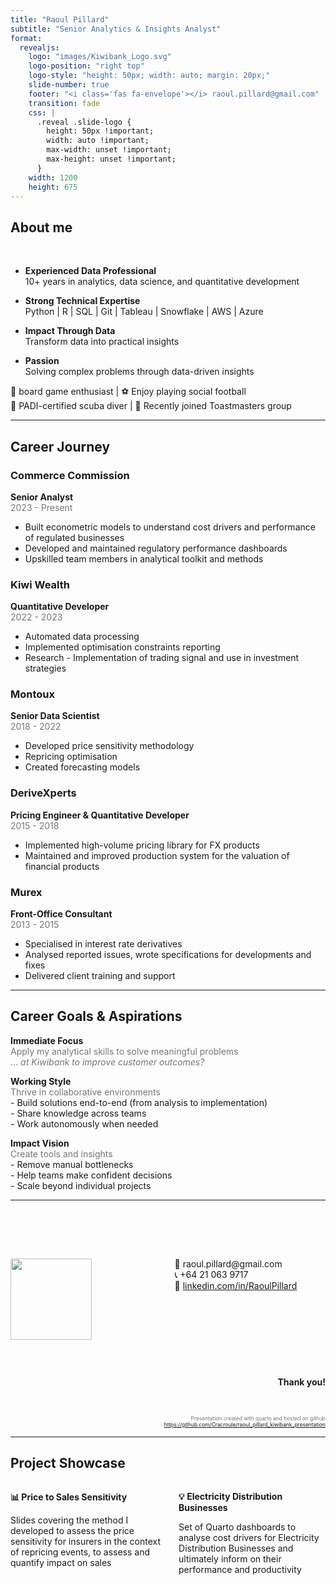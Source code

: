 ```yaml
---
title: "Raoul Pillard"
subtitle: "Senior Analytics & Insights Analyst"
format:
  revealjs:
    logo: "images/Kiwibank_Logo.svg"
    logo-position: "right top"
    logo-style: "height: 50px; width: auto; margin: 20px;"
    slide-number: true
    footer: "<i class='fas fa-envelope'></i> raoul.pillard@gmail.com"
    transition: fade
    css: |
      .reveal .slide-logo {
        height: 50px !important;
        width: auto !important;
        max-width: unset !important;
        max-height: unset !important;
      }
    width: 1200
    height: 675
---
```


## About me {.smaller}

<br>
  
- **Experienced Data Professional**  
  10+ years in analytics, data science, and quantitative development
  

- **Strong Technical Expertise**  
  Python | R | SQL | Git | Tableau | Snowflake | AWS | Azure
  

- **Impact Through Data**  
  Transform data into practical insights
  

- **Passion**  
  Solving complex problems through data-driven insights

::: {.fragment}
🎲 board game enthusiast | ⚽  Enjoy playing social football  
🤿 PADI-certified scuba diver | 🎤 Recently joined Toastmasters group  
:::

---

## Career Journey {.smaller}

::: {.panel-tabset}
### Commerce Commission  
**Senior Analyst**  
<span style="color: #777777;">2023 - Present</span>  

- Built econometric models to understand cost drivers and performance of regulated businesses 
- Developed and maintained regulatory performance dashboards  
- Upskilled team members in analytical toolkit and methods  

### Kiwi Wealth  
**Quantitative Developer**  
<span style="color: #777777;">2022 - 2023</span>  
  
- Automated data processing  
- Implemented optimisation constraints reporting  
- Research - Implementation of trading signal and use in investment strategies  

### Montoux  
**Senior Data Scientist**  
<span style="color: #777777;">2018 - 2022</span>  
  
- Developed price sensitivity methodology  
- Repricing optimisation  
- Created forecasting models  

### DeriveXperts  
**Pricing Engineer & Quantitative Developer**  
<span style="color: #777777;">2015 - 2018</span>  
  
- Implemented high-volume pricing library for FX products 
- Maintained and improved production system for the valuation of financial products

### Murex  
**Front-Office Consultant**    
<span style="color: #777777;">2013 - 2015</span>  
  
- Specialised in interest rate derivatives  
- Analysed reported issues, wrote specifications for developments and fixes  
- Delivered client training and support  
:::

---

## Career Goals & Aspirations {.smaller}

**Immediate Focus**  
<span style="color: #777777;">Apply my analytical skills to solve meaningful problems  
  ... *at Kiwibank to improve customer outcomes?*</span>  

**Working Style**  
<span style="color: #777777;">Thrive in collaborative environments</span>  
- Build solutions end-to-end (from analysis to implementation)  
- Share knowledge across teams  
- Work autonomously when needed  

**Impact Vision**  
<span style="color: #777777;">Create tools and insights</span>  
- Remove manual bottlenecks  
- Help teams make confident decisions  
- Scale beyond individual projects  

---


<br><br><br>

:::: {.columns}

::: {.column width="50%"}
![](images/Kiwibank_Logo.svg){width=130px}  
:::
  
::: {.column width="50%"}  
📧 raoul.pillard@gmail.com  
📞 +64 21 063 9717  
🔗 [linkedin.com/in/RaoulPillard](https://linkedin.com/in/RaoulPillard)  

:::

::::

<br>

::: {.fragment}
<span style="display: block; text-align: right;">**Thank you!** </span>
::::

<br>


<span style="display: block; text-align: right; font-size: 0.6em; color: #777777;">
  Presentation created with quarto and hosted on github  
  [https://github.com/Cracroule/raoul_pillard_kiwibank_presentation](https://github.com/Cracroule/raoul_pillard_kiwibank_presentation)
</span>

<!-- <span style="display: block; text-align: right;">:</span> -->
<!-- <span style="display: block; text-align: right;"></span> -->




---

## Project Showcase {.smaller}


::::: {.columns}

::: {.fragment}
:::: {.column}
**📊 Price to Sales Sensitivity**  

Slides covering the method I developed to assess the price sensitivity for insurers in the context of repricing events, to assess and quantify impact on sales
::::
:::

::: {.fragment}
:::: {.column}
**💡 Electricity Distribution Businesses **  

Set of Quarto dashboards to analyse cost drivers for Electricity Distribution Businesses and ultimately inform on their performance and productivity  
::::
::: 

:::::
